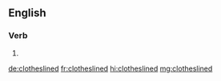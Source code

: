 ==English==

===Verb===
{{head|en|verb form}}

# {{en-past of|clothesline}}

[[de:clotheslined]]
[[fr:clotheslined]]
[[hi:clotheslined]]
[[mg:clotheslined]]